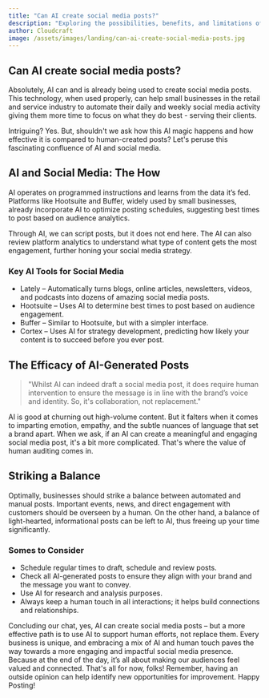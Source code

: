 ```yaml
---
title: "Can AI create social media posts?"
description: "Exploring the possibilities, benefits, and limitations of AI in creating social media posts for small, retail and service industry businesses. A deep dive into the effective utilization of AI in social media management."
author: Cloudcraft
image: /assets/images/landing/can-ai-create-social-media-posts.jpg
---
```


## Can AI create social media posts?

Absolutely, AI can and is already being used to create social media posts. This technology, when used properly, can help small businesses in the retail and service industry to automate their daily and weekly social media activity giving them more time to focus on what they do best - serving their clients.

Intriguing? Yes. But, shouldn't we ask how this AI magic happens and how effective it is compared to human-created posts? Let's peruse this fascinating confluence of AI and social media.

<ServicesBlurb />

## AI and Social Media: The How

AI operates on programmed instructions and learns from the data it’s fed. Platforms like Hootsuite and Buffer, widely used by small businesses, already incorporate AI to optimize posting schedules, suggesting best times to post based on audience analytics.

Through AI, we can script posts, but it does not end here. The AI can also review platform analytics to understand what type of content gets the most engagement, further honing your social media strategy.

### Key AI Tools for Social Media

* Lately – Automatically turns blogs, online articles, newsletters, videos, and podcasts into dozens of amazing social media posts.
* Hootsuite – Uses AI to determine best times to post based on audience engagement.
* Buffer – Similar to Hootsuite, but with a simpler interface.
* Cortex – Uses AI for strategy development, predicting how likely your content is to succeed before you ever post.

<GetStartedBlurb />

## The Efficacy of AI-Generated Posts

<blockquote>
"Whilst AI can indeed draft a social media post, it does require human intervention to ensure the message is in line with the brand’s voice and identity. So, it's collaboration, not replacement."
</blockquote>

AI is good at churning out high-volume content. But it falters when it comes to imparting emotion, empathy, and the subtle nuances of language that set a brand apart. When we ask, if an AI can create a meaningful and engaging social media post, it's a bit more complicated. That's where the value of human auditing comes in.

## Striking a Balance

Optimally, businesses should strike a balance between automated and manual posts. Important events, news, and direct engagement with customers should be overseen by a human. On the other hand, a balance of light-hearted, informational posts can be left to AI, thus freeing up your time significantly.

### Somes to Consider

 * Schedule regular times to draft, schedule and review posts.
 * Check all AI-generated posts to ensure they align with your brand and the message you want to convey.
 * Use AI for research and analysis purposes.
 * Always keep a human touch in all interactions; it helps build connections and relationships.

Concluding our chat, yes, AI can create social media posts – but a more effective path is to use AI to support human efforts, not replace them. Every business is unique, and embracing a mix of AI and human touch paves the way towards a more engaging and impactful social media presence. Because at the end of the day, it’s all about making our audiences feel valued and connected. That's all for now, folks! Remember, having an outside opinion can help identify new opportunities for improvement. Happy Posting!